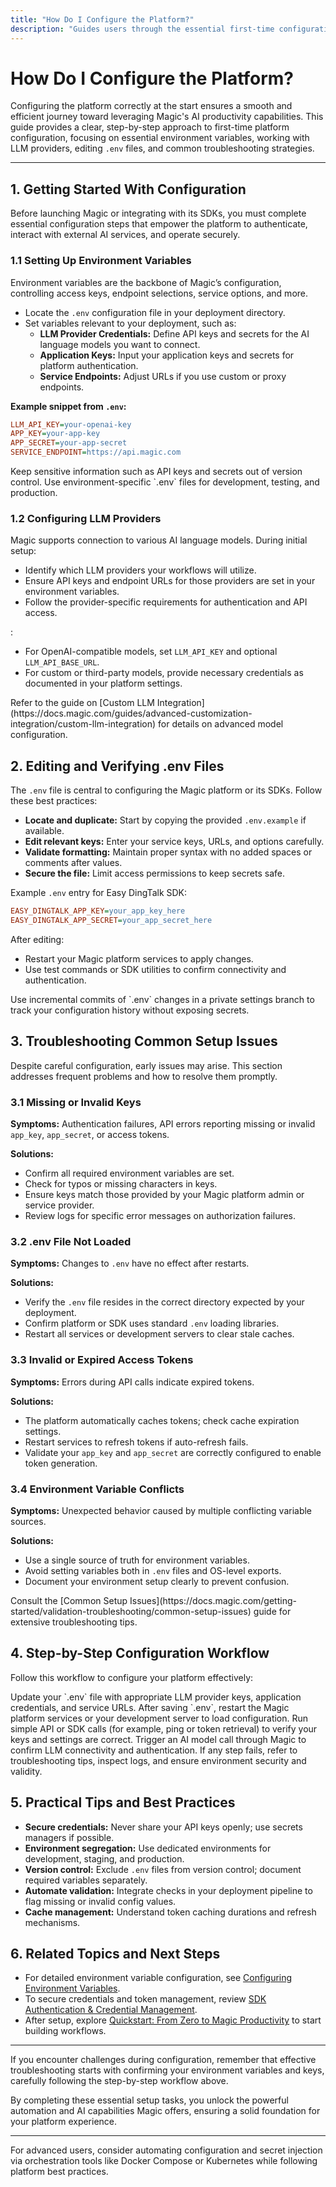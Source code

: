 ```yaml
---
title: "How Do I Configure the Platform?"
description: "Guides users through the essential first-time configuration steps, such as setting environment variables for LLM providers, editing .env files, and troubleshooting common setup errors."
---
```


# How Do I Configure the Platform?

Configuring the platform correctly at the start ensures a smooth and efficient journey toward leveraging Magic's AI productivity capabilities. This guide provides a clear, step-by-step approach to first-time platform configuration, focusing on essential environment variables, working with LLM providers, editing `.env` files, and common troubleshooting strategies.

---

## 1. Getting Started With Configuration

Before launching Magic or integrating with its SDKs, you must complete essential configuration steps that empower the platform to authenticate, interact with external AI services, and operate securely.

### 1.1 Setting Up Environment Variables

Environment variables are the backbone of Magic’s configuration, controlling access keys, endpoint selections, service options, and more.

- Locate the `.env` configuration file in your deployment directory.
- Set variables relevant to your deployment, such as:
  - **LLM Provider Credentials:** Define API keys and secrets for the AI language models you want to connect.
  - **Application Keys:** Input your application keys and secrets for platform authentication.
  - **Service Endpoints:** Adjust URLs if you use custom or proxy endpoints.

**Example snippet from `.env`:**
```ini
LLM_API_KEY=your-openai-key
APP_KEY=your-app-key
APP_SECRET=your-app-secret
SERVICE_ENDPOINT=https://api.magic.com
```

<Tip>
Keep sensitive information such as API keys and secrets out of version control.
Use environment-specific `.env` files for development, testing, and production.
</Tip>

### 1.2 Configuring LLM Providers

Magic supports connection to various AI language models. During initial setup:

- Identify which LLM providers your workflows will utilize.
- Ensure API keys and endpoint URLs for those providers are set in your environment variables.
- Follow the provider-specific requirements for authentication and API access.

<Project Setup Example>:
- For OpenAI-compatible models, set `LLM_API_KEY` and optional `LLM_API_BASE_URL`.
- For custom or third-party models, provide necessary credentials as documented in your platform settings.

<Tip>
Refer to the guide on [Custom LLM Integration](https://docs.magic.com/guides/advanced-customization-integration/custom-llm-integration) for details on advanced model configuration.
</Tip>

## 2. Editing and Verifying .env Files

The `.env` file is central to configuring the Magic platform or its SDKs. Follow these best practices:

- **Locate and duplicate:** Start by copying the provided `.env.example` if available.
- **Edit relevant keys:** Enter your service keys, URLs, and options carefully.
- **Validate formatting:** Maintain proper syntax with no added spaces or comments after values.
- **Secure the file:** Limit access permissions to keep secrets safe.

Example `.env` entry for Easy DingTalk SDK:
```ini
EASY_DINGTALK_APP_KEY=your_app_key_here
EASY_DINGTALK_APP_SECRET=your_app_secret_here
```

After editing:
- Restart your Magic platform services to apply changes.
- Use test commands or SDK utilities to confirm connectivity and authentication.

<Tip>
Use incremental commits of `.env` changes in a private settings branch to track your configuration history without exposing secrets.
</Tip>

## 3. Troubleshooting Common Setup Issues

Despite careful configuration, early issues may arise. This section addresses frequent problems and how to resolve them promptly.

### 3.1 Missing or Invalid Keys

**Symptoms:** Authentication failures, API errors reporting missing or invalid `app_key`, `app_secret`, or access tokens.

**Solutions:**
- Confirm all required environment variables are set.
- Check for typos or missing characters in keys.
- Ensure keys match those provided by your Magic platform admin or service provider.
- Review logs for specific error messages on authorization failures.

### 3.2 .env File Not Loaded

**Symptoms:** Changes to `.env` have no effect after restarts.

**Solutions:**
- Verify the `.env` file resides in the correct directory expected by your deployment.
- Confirm platform or SDK uses standard `.env` loading libraries.
- Restart all services or development servers to clear stale caches.

### 3.3 Invalid or Expired Access Tokens

**Symptoms:** Errors during API calls indicate expired tokens.

**Solutions:**
- The platform automatically caches tokens; check cache expiration settings.
- Restart services to refresh tokens if auto-refresh fails.
- Validate your `app_key` and `app_secret` are correctly configured to enable token generation.

### 3.4 Environment Variable Conflicts

**Symptoms:** Unexpected behavior caused by multiple conflicting variable sources.

**Solutions:**
- Use a single source of truth for environment variables.
- Avoid setting variables both in `.env` files and OS-level exports.
- Document your environment setup clearly to prevent confusion.

<Tip>
Consult the [Common Setup Issues](https://docs.magic.com/getting-started/validation-troubleshooting/common-setup-issues) guide for extensive troubleshooting tips.
</Tip>

## 4. Step-by-Step Configuration Workflow

Follow this workflow to configure your platform effectively:

<Steps>
<Step title="Edit Environment Variables">
Update your `.env` file with appropriate LLM provider keys, application credentials, and service URLs.
</Step>
<Step title="Restart Services">
After saving `.env`, restart the Magic platform services or your development server to load configuration.
</Step>
<Step title="Validate Settings">
Run simple API or SDK calls (for example, ping or token retrieval) to verify your keys and settings are correct.
</Step>
<Step title="Test LLM Integration">
Trigger an AI model call through Magic to confirm LLM connectivity and authentication.
</Step>
<Step title="Troubleshoot Errors">
If any step fails, refer to troubleshooting tips, inspect logs, and ensure environment security and validity.
</Step>
</Steps>

## 5. Practical Tips and Best Practices

- **Secure credentials:** Never share your API keys openly; use secrets managers if possible.
- **Environment segregation:** Use dedicated environments for development, staging, and production.
- **Version control:** Exclude `.env` files from version control; document required variables separately.
- **Automate validation:** Integrate checks in your deployment pipeline to flag missing or invalid config values.
- **Cache management:** Understand token caching durations and refresh mechanisms.

## 6. Related Topics and Next Steps

- For detailed environment variable configuration, see [Configuring Environment Variables](https://docs.magic.com/deployment/advanced-environment-configuration/configuring-environment-variables).
- To secure credentials and token management, review [SDK Authentication & Credential Management](https://docs.magic.com/sdks/configuration-auth/authentication-methods).
- After setup, explore [Quickstart: From Zero to Magic Productivity](https://docs.magic.com/guides/getting-started/quickstart-workspace) to start building workflows.

---

If you encounter challenges during configuration, remember that effective troubleshooting starts with confirming your environment variables and keys, carefully following the step-by-step workflow above.

By completing these essential setup tasks, you unlock the powerful automation and AI capabilities Magic offers, ensuring a solid foundation for your platform experience.

---

<Info>
For advanced users, consider automating configuration and secret injection via orchestration tools like Docker Compose or Kubernetes while following platform best practices.
</Info>
